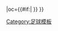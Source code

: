 {{fb team |t=-{zh-hans:莫斯科斯巴达克;zh-hk:莫斯科斯巴達;zh-tw:莫斯科斯巴達克;}- |tan=莫斯科斯巴达克足球俱乐部 |tc=RUS |abb={{#if:{{{abb|}}}|SPA}} |oc={{#if:{{{oc|}}}|{{{oc}}} }} }}<!--
--><noinclude>[[Category:足球模板]]</noinclude>